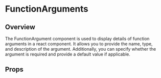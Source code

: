 
<Meta of={FunctionArguments} />

# FunctionArguments

## Overview

The FunctionArgument component is used to display details of function arguments in a react component.
It allows you to provide the name, type, and description of the argument.
Additionally, you can specify whether the argument is required and provide a default value if applicable.

<Canvas of={FunctionArguments.Overview} />

## Props

<Controls />
